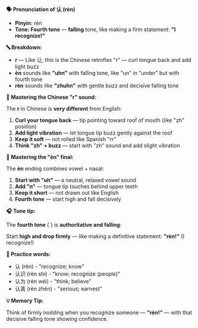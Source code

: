 **🗣️ Pronunciation of 认 (rèn)**

- **Pinyin:** rèn
- **Tone: Fourth tone** — **falling** tone, like making a firm statement: **"I recognize!"**

**🔤 Breakdown:**

- **r** — Like 让, this is the Chinese retroflex "r" — curl tongue back and add light buzz
- **èn** sounds like **"uhn"** with falling tone, like "un" in "under" but with fourth tone
- **rèn** sounds like **"zhuhn"** with gentle buzz and decisive falling tone

**🎯 Mastering the Chinese "r" sound:**

The **r** in Chinese is **very different** from English:

1. **Curl your tongue back** — tip pointing toward roof of mouth (like "zh" position)
2. **Add light vibration** — let tongue tip buzz gently against the roof
3. **Keep it soft** — not rolled like Spanish "rr"
4. **Think "zh" + buzz** — start with "zh" sound and add slight vibration

**🎯 Mastering the "èn" final:**

The **èn** ending combines vowel + nasal:

1. **Start with "uh"** — a neutral, relaxed vowel sound
2. **Add "n"** — tongue tip touches behind upper teeth
3. **Keep it short** — not drawn out like English
4. **Fourth tone** — start high and fall decisively

**🎧 Tone tip:**

The **fourth tone** (ˋ) is **authoritative and falling**:

Start **high and drop firmly** — like making a definitive statement: **"rèn!"** (I recognize!)

**📝 Practice words:**

- 认 (rèn) - "recognize; know"
- 认识 (rèn shi) - "know; recognize (people)"
- 认为 (rèn wéi) - "think; believe"
- 认真 (rèn zhēn) - "serious; earnest"

**💡 Memory Tip:**

Think of firmly nodding when you recognize someone — **"rèn!"** — with that decisive falling tone
showing confidence.
